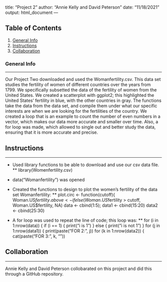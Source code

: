 title: "Project 2"
author: "Annie Kelly and David Peterson"
date: "11/18/2021"
output: html_document
---

## Table of Contents
1. [General Info](#general-info)
2. [Instructions](#installation)
3. [Collaboration](#collaboration)

### General Info
***
Our Project Two downloaded and used the Womanfertility.csv. This data set studies the fertility of women of different countries over the years from 1799. We specifically subsetted the data of the fertility of women from the United States. We created a scatterplot with ggplot2; this highlighted the United States'  fertility in blue, with the other countries in gray. The functions take the data from the data set, and compile them under what our specific interests are when we are looking for the fertilities of the country. We created a loop that is an example to count the number of even numbers in a vector, which makes our data more accurate and smaller over time. Also, a for loop was made, which allowed to single out and better study the data, ensuring that it is more accurate and precise. 

## Instructions
***
* Used  library functions to be able to download and use our csv data file.
    ** library(Womenfertility.csv)
* data("Womanfertility") was opened
                                     
* Created the functions to design to plot the women's fertility of the data set Womanfertility:
      ** plot.circ <- function(cutoff){
          Woman.US$fertility.above <- ifelse(Woman.US$fertility > cutoff, 
                                    Woman.US$fertility, NA) 
          data <- cbind(1:5); 
          data1 <- cbind(15:20)
          data2 <- cbind(25:30)

* A for loop was used to repeat the line of code; this loop was:
      ** for (i in 1:nrow(data)) {
            if (i == 1) {
              print("i is 1")
           } else {
              print("i is not 1")
         }
        for (j in 1:nrow(data1)) {
             print(paste("FOR 2: ", j))
        for (k in 1:nrow(data2)) {
            cat(paste("FOR 3: ", k, "\n"))



## Collaboration
***
Annie Kelly and David Peterson collobarated on this project and did this through a GitHub repository.
